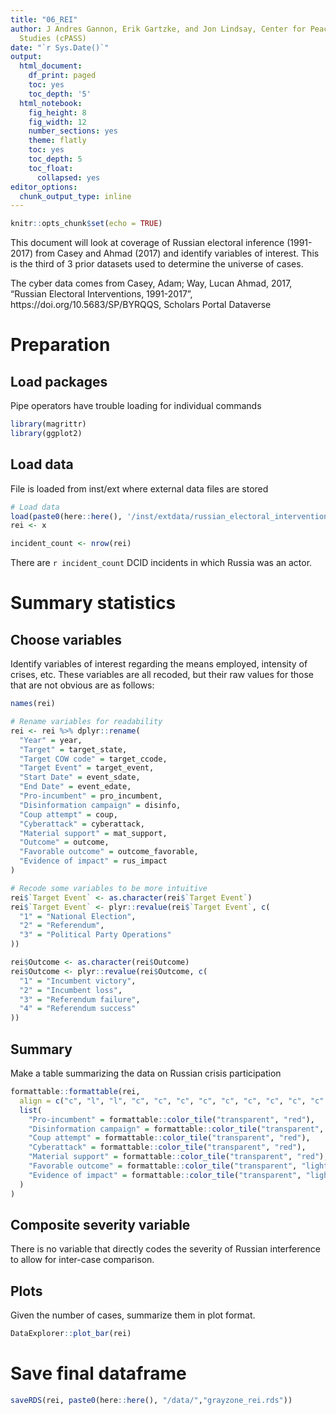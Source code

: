 ```yaml
---
title: "06_REI"
author: J Andres Gannon, Erik Gartzke, and Jon Lindsay, Center for Peace and Security
  Studies (cPASS)
date: "`r Sys.Date()`"
output:
  html_document:
    df_print: paged
    toc: yes
    toc_depth: '5'
  html_notebook:
    fig_height: 8
    fig_width: 12
    number_sections: yes
    theme: flatly
    toc: yes
    toc_depth: 5
    toc_float:
      collapsed: yes
editor_options:
  chunk_output_type: inline
---
```


```r
knitr::opts_chunk$set(echo = TRUE)
```

This document will look at coverage of Russian electoral inference (1991-2017) from Casey and Ahmad (2017) and identify variables of interest. This is the third of 3 prior datasets used to determine the universe of cases.

The cyber data comes from Casey, Adam; Way, Lucan Ahmad, 2017, "Russian Electoral Interventions, 1991-2017", https://doi.org/10.5683/SP/BYRQQS, Scholars Portal Dataverse

# Preparation
## Load packages
Pipe operators have trouble loading for individual commands
```r
library(magrittr)
library(ggplot2)
```

## Load data
File is loaded from inst/ext where external data files are stored
```r
# Load data
load(paste0(here::here(), '/inst/extdata/russian_electoral_interventions_1991-2017.RData'))
rei <- x

incident_count <- nrow(rei)
```

There are `r incident_count` DCID incidents in which Russia was an actor.

# Summary statistics
## Choose variables
Identify variables of interest regarding the means employed, intensity of crises, etc. These variables are all recoded, but their raw values for those that are not obvious are as follows:


```r
names(rei)

# Rename variables for readability
rei <- rei %>% dplyr::rename(
  "Year" = year,
  "Target" = target_state,
  "Target COW code" = target_ccode,
  "Target Event" = target_event,
  "Start Date" = event_sdate,
  "End Date" = event_edate,
  "Pro-incumbent" = pro_incumbent,
  "Disinformation campaign" = disinfo,
  "Coup attempt" = coup,
  "Cyberattack" = cyberattack,
  "Material support" = mat_support,
  "Outcome" = outcome,
  "Favorable outcome" = outcome_favorable,
  "Evidence of impact" = rus_impact
)

# Recode some variables to be more intuitive
rei$`Target Event` <- as.character(rei$`Target Event`)
rei$`Target Event` <- plyr::revalue(rei$`Target Event`, c(
  "1" = "National Election",
  "2" = "Referendum",
  "3" = "Political Party Operations"
))

rei$Outcome <- as.character(rei$Outcome)
rei$Outcome <- plyr::revalue(rei$Outcome, c(
  "1" = "Incumbent victory",
  "2" = "Incumbent loss",
  "3" = "Referendum failure",
  "4" = "Referendum success"
))
```

## Summary
Make a table summarizing the data on Russian crisis participation
```r
formattable::formattable(rei,
  align = c("c", "l", "l", "c", "c", "c", "c", "c", "c", "c", "c", "c", "c", "c"),
  list(
    "Pro-incumbent" = formattable::color_tile("transparent", "red"),
    "Disinformation campaign" = formattable::color_tile("transparent", "red"),
    "Coup attempt" = formattable::color_tile("transparent", "red"),
    "Cyberattack" = formattable::color_tile("transparent", "red"),
    "Material support" = formattable::color_tile("transparent", "red"),
    "Favorable outcome" = formattable::color_tile("transparent", "lightblue"),
    "Evidence of impact" = formattable::color_tile("transparent", "lightblue")
  )
)
```

## Composite severity variable
There is no variable that directly codes the severity of Russian interference to allow for inter-case comparison.

## Plots
Given the number of cases, summarize them in plot format.
```r
DataExplorer::plot_bar(rei)
```

# Save final dataframe
```r
saveRDS(rei, paste0(here::here(), "/data/","grayzone_rei.rds"))
```
